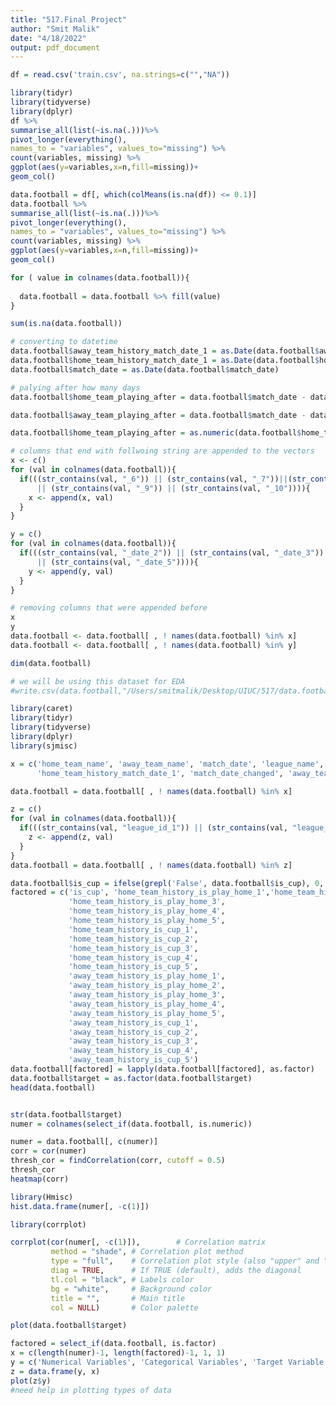 ```yaml
---
title: "517.Final Project"
author: "Smit Malik"
date: "4/18/2022"
output: pdf_document
---
```


```r
df = read.csv('train.csv', na.strings=c("","NA"))
```

```r
library(tidyr)
library(tidyverse)
library(dplyr)
df %>%
summarise_all(list(~is.na(.)))%>%
pivot_longer(everything(),
names_to = "variables", values_to="missing") %>%
count(variables, missing) %>%
ggplot(aes(y=variables,x=n,fill=missing))+
geom_col()

```
```r
data.football = df[, which(colMeans(is.na(df)) <= 0.1)]
data.football %>%
summarise_all(list(~is.na(.)))%>%
pivot_longer(everything(),
names_to = "variables", values_to="missing") %>%
count(variables, missing) %>%
ggplot(aes(y=variables,x=n,fill=missing))+
geom_col()
```
```r
for ( value in colnames(data.football)){
  
  data.football = data.football %>% fill(value)
}

sum(is.na(data.football))
```

```r
# converting to datetime
data.football$away_team_history_match_date_1 = as.Date(data.football$away_team_history_match_date_1)
data.football$home_team_history_match_date_1 = as.Date(data.football$home_team_history_match_date_1)
data.football$match_date = as.Date(data.football$match_date)

```

```r
# palying after how many days
data.football$home_team_playing_after = data.football$match_date - data.football$home_team_history_match_date_1

data.football$away_team_playing_after = data.football$match_date - data.football$away_team_history_match_date_1

data.football$home_team_playing_after = as.numeric(data.football$home_team_playing_after)
```

```r
# columns that end with follwoing string are appended to the vectors
x <- c()
for (val in colnames(data.football)){
  if(((str_contains(val, "_6")) || (str_contains(val, "_7"))||(str_contains(val, "_8")) 
      || (str_contains(val, "_9")) || (str_contains(val, "_10")))){
    x <- append(x, val)
  }
}

y = c()
for (val in colnames(data.football)){
  if(((str_contains(val, "_date_2")) || (str_contains(val, "_date_3"))||(str_contains(val, "_date_4")) 
      || (str_contains(val, "_date_5")))){
    y <- append(y, val)
  }
}

```

```r
# removing columns that were appended before
x
y
data.football <- data.football[ , ! names(data.football) %in% x]
data.football <- data.football[ , ! names(data.football) %in% y]

```

```r
dim(data.football)
```

```r
# we will be using this dataset for EDA
#write.csv(data.football,"/Users/smitmalik/Desktop/UIUC/517/data.football.csv", row.names = FALSE)
```

```r
library(caret)
library(tidyr)
library(tidyverse)
library(dplyr)
library(sjmisc)

x = c('home_team_name', 'away_team_name', 'match_date', 'league_name', 'league_id',
      'home_team_history_match_date_1', 'match_date_changed', 'away_team_history_match_date_1')

data.football = data.football[ , ! names(data.football) %in% x]

z = c()
for (val in colnames(data.football)){
  if(((str_contains(val, "league_id_1")) || (str_contains(val, "league_id_2"))||(str_contains(val, "league_id_3")) || (str_contains(val, "league_id_4")) || (str_contains(val, "league_id_5")))){
    z <- append(z, val)
  }
}
data.football = data.football[ , ! names(data.football) %in% z]

data.football$is_cup = ifelse(grepl('False', data.football$is_cup), 0, 1)
factored = c('is_cup', 'home_team_history_is_play_home_1','home_team_history_is_play_home_2',
             'home_team_history_is_play_home_3',
             'home_team_history_is_play_home_4',
             'home_team_history_is_play_home_5',
             'home_team_history_is_cup_1',
             'home_team_history_is_cup_2',
             'home_team_history_is_cup_3',
             'home_team_history_is_cup_4',
             'home_team_history_is_cup_5',
             'away_team_history_is_play_home_1',
             'away_team_history_is_play_home_2',
             'away_team_history_is_play_home_3',
             'away_team_history_is_play_home_4',
             'away_team_history_is_play_home_5',
             'away_team_history_is_cup_1',
             'away_team_history_is_cup_2',
             'away_team_history_is_cup_3',
             'away_team_history_is_cup_4',
             'away_team_history_is_cup_5')
data.football[factored] = lapply(data.football[factored], as.factor)
data.football$target = as.factor(data.football$target)
head(data.football)



```

```r
str(data.football$target)
numer = colnames(select_if(data.football, is.numeric))
```

```r
numer = data.football[, c(numer)]
corr = cor(numer)
thresh_cor = findCorrelation(corr, cutoff = 0.5)
thresh_cor
heatmap(corr)
```

```r
library(Hmisc)
hist.data.frame(numer[, -c(1)])
```
 
```r
library(corrplot)

corrplot(cor(numer[, -c(1)]),        # Correlation matrix
         method = "shade", # Correlation plot method
         type = "full",    # Correlation plot style (also "upper" and "lower")
         diag = TRUE,      # If TRUE (default), adds the diagonal
         tl.col = "black", # Labels color
         bg = "white",     # Background color
         title = "",       # Main title
         col = NULL)       # Color palette
```

```r
plot(data.football$target)
```
 
```r
factored = select_if(data.football, is.factor)
x = c(length(numer)-1, length(factored)-1, 1, 1)
y = c('Numerical Variables', 'Categorical Variables', 'Target Variable', 'Unpredictive Variable')
z = data.frame(y, x)
plot(z$y)
#need help in plotting types of data
```
 
 